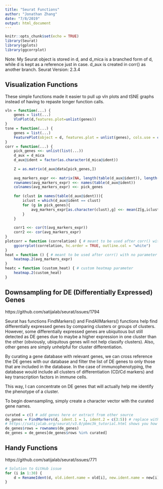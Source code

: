 ```yaml
---
title: "Seurat Functions"
author: "Jonathan Zhang"
date: "7/8/2019"
output: html_document
---
```


```r
knitr::opts_chunk$set(echo = TRUE)
library(Seurat)
library(gplots)
library(ggcorrplot)
```

Note: My Seurat object is stored in d, and d_mica is a branched form of d, while d is kept as a reference just in case. 
d_aux is created in corr() as another branch.
Seurat Version: 2.3.4

## Visualization Functions
These simple functions made it easier to pull up vln plots and tSNE graphs instead of having to repaste longer function calls.

```r
vln = function(...) {
    genes = list(...)
    VlnPlot(d,features.plot=unlist(genes))
}
tsne = function(...) {
    genes = list(...)
    FeaturePlot(object = d, features.plot = unlist(genes), cols.use = c("grey", "blue"), reduction.use = "tsne")
}
corr = function(...) {
    pick_genes <<- unlist(list(...))
    d_aux = d_mica
    d_aux@ident = factor(as.character(d_mica@ident))
    
    Z = as.matrix(d_aux@data[pick_genes,])
    
    avg_markers_expr <<- matrix(NA, length(table(d_aux@ident)), length(pick_genes))
    rownames(avg_markers_expr) <<- names(table(d_aux@ident))
    colnames(avg_markers_expr) <<- pick_genes
    
    for (clust in names(table(d_aux@ident))){
        iclust = which(d_aux@ident == clust)
        for (g in pick_genes){
            avg_markers_expr[as.character(clust),g] <<- mean(Z[g,iclust])
        }
    }
    
    corr1 <<- cor(t(avg_markers_expr))
    corr2 <<- cor(avg_markers_expr)
}
plotcorr = function (correlation) { # meant to be used after corr() with corr1 and corr2 as parameters
    ggcorrplot(correlation, hc.order = TRUE, outline.col = "white")
} 
heat = function () { # meant to be used after corr() with no parameter since avg_markers_expr is already set
	heatmap.2(avg_markers_expr)
}
heatc = function (custom_heat) { # custom heatmap parameter
	heatmap.2(custom_heat)
}
```

## Downsampling for DE (Differentially Expressed) Genes
https://github.com/satijalab/seurat/issues/1794

Seurat has functions FindMarkers() and FindAllMarkers() functions help find differentially expressed genes by comparing 
clusters or groups of clusters. However, some differentially expressed genes are ubiquitous but still detected as DE genes 
due to maybe a higher expression in one cluster than the other (obviously, ubiquitous genes will not help classify clusters). 
Also, other genes are simply unhelpful for cluster differentiation. 

By curating a gene database with relevant genes, we can cross reference the DE genes with our database and filter the list 
of DE genes to only those that are included in the database. In the case of immunophenotyping, the database would include 
all clusters of differentiation (CD/Cd markers) and key transcription factors in immune cells.

This way, I can concentrate on DE genes that will actually help me identify the phenotype of a cluster.

To begin downsampling, simply create a character vector with the curated gene names.

```r
curated = c() # add genes here or extract from other source
de_genes = FindMarkers(d, ident.1 = 1, ident.2 = c(3:5)) # replace with your own idents and parameters
# https://satijalab.org/seurat/v3.0/pbmc3k_tutorial.html shows you how to use FindMarkers
de_genes$rows = rownames(de_genes)
de_genes = de_genes[de_genes$rows %in% curated]
```

## Handy Functions
https://github.com/satijalab/seurat/issues/771 

```r
# Solution to GitHub issue
for (i in 1:30) {
	d = RenameIdent(d, old.ident.name = old[i], new.ident.name = new[i])
}
```
